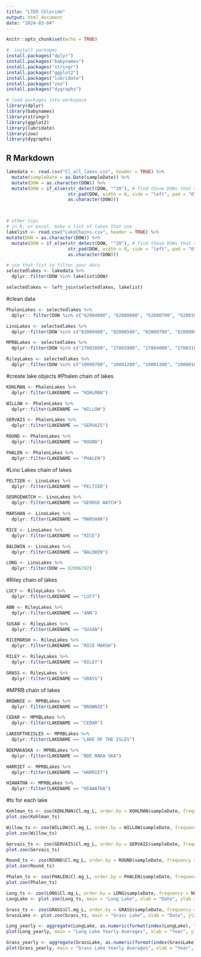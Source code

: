 ---
title: "LTER Chloride"
output: html_document
date: "2024-03-04"
---

```{r setup, include=FALSE}
knitr::opts_chunk$set(echo = TRUE)

#  install packages 
install.packages("dplyr") 
install.packages("babynames")
install.packages("stringr")
install.packages("ggplot2")
install.packages("lubridate")
install.packages("zoo")
install.packages("dygraphs")

# load packages into workspace 
library(dplyr)
library(babynames)
library(stringr)
library(ggplot2)
library(lubridate)
library(zoo)
library(dygraphs)
```

## R Markdown

```{r}
lakedata <- read.csv("Cl_all_lakes.csv", header = TRUE) %>%
  mutate(sampleDate = as.Date(sampleDate)) %>%
  mutate(DOW = as.character(DOW)) %>% 
  mutate(DOW = if_else(str_detect(DOW, "^20"), # find those DOWs that start with a 2 (Anoka County)
                       str_pad(DOW, width = 8, side = "left", pad = "0"),  # add leading zeroes to get it to 8 digits
                       as.character(DOW))) 



# other tips
# in R, or excel, make a list of lakes that use
lakelist <- read.csv("LakeChains.csv", header = TRUE) %>%
mutate(DOW = as.character(DOW)) %>% 
  mutate(DOW = if_else(str_detect(DOW, "^20"), # find those DOWs that start with a 2 (Anoka County)
                       str_pad(DOW, width = 8, side = "left", pad = "0"),  # add leading zeroes to get it to 8 digits
                       as.character(DOW))) 

# use that list to filter your data
selectedlakes <- lakedata %>%
  dplyr::filter(DOW %in% lakelist$DOW)

```

```{r}
selectedlakes <- left_join(selectedlakes, lakelist)
```


#clean data
```{r}
PhalenLakes <- selectedlakes %>%
  dplyr:: filter(DOW %in% c("62004000", "62000600", "62000700", "62001002", "62001200", "62001300"))

LinoLakes <- selectedlakes %>%
  dplyr::filter(DOW %in% c("02000400", "02000500", "02000700", "02000800", "02001300", "62006702"))

MPRBLakes <- selectedlakes %>%
  dplyr::filter(DOW %in% c("27003800", "27003900", "27004000", "27003100", "27001600", "27001800"))

RileyLakes <- selectedlakes %>%
  dplyr::filter(DOW %in% c("10000700", "10001200", "10001300", "10000100", "10000200", "62007400"))
```

#create lake objects
#Phalen chain of lakes
```{r}
KOHLMAN <- PhalenLakes %>%
  dplyr::filter(LAKENAME == "KOHLMAN")

WILLOW <- PhalenLakes %>%
  dplyr::filter(LAKENAME == "WILLOW")

GERVAIS <- PhalenLakes %>%
  dplyr::filter(LAKENAME == "GERVAIS")

ROUND <- PhalenLakes %>%
  dplyr::filter(LAKENAME == "ROUND")

PHALEN <- PhalenLakes %>%
  dplyr::filter(LAKENAME == "PHALEN")
```

#Lino Lakes chain of lakes
```{r}
PELTIER <- LinoLakes %>%
  dplyr::filter(LAKENAME == "PELTIER")

GEORGEWATCH <- LinoLakes %>%
  dplyr::filter(LAKENAME == "GEORGE WATCH")

MARSHAN <- LinoLakes %>%
  dplyr::filter(LAKENAME == "MARSHAN")

RICE <- LinoLakes %>%
  dplyr::filter(LAKENAME == "RICE")

BALDWIN <- LinoLakes %>%
  dplyr::filter(LAKENAME == "BALDWIN")

LONG <- LinoLakes %>%
  dplyr::filter(DOW == 62006702)
```

#Riley chain of lakes
```{r}
LUCY <- RileyLakes %>%
  dplyr::filter(LAKENAME == "LUCY")

ANN <- RileyLakes %>%
  dplyr::filter(LAKENAME == "ANN")

SUSAN <- RileyLakes %>%
  dplyr::filter(LAKENAME == "SUSAN")

RICEMARSH <- RileyLakes %>%
  dplyr::filter(LAKENAME == "RICE MARSH")

RILEY <- RileyLakes %>%
  dplyr::filter(LAKENAME == "RILEY")

GRASS <- RileyLakes %>%
  dplyr::filter(LAKENAME == "GRASS")
```

#MPRB chain of lakes
```{r}
BROWNIE <- MPRBLakes %>%
  dplyr::filter(LAKENAME == "BROWNIE")

CEDAR <- MPRBLakes %>%
  dplyr::filter(LAKENAME == "CEDAR")

LAKEOFTHEISLES <- MPRBLakes %>%
  dplyr::filter(LAKENAME == "LAKE OF THE ISLES")

BDEMAKASKA <- MPRBLakes %>%
  dplyr::filter(LAKENAME == "BDE MAKA SKA")

HARRIET <- MPRBLakes %>%
  dplyr::filter(LAKENAME == "HARRIET")

HIAWATHA <- MPRBLakes %>%
  dplyr::filter(LAKENAME == "HIAWATHA")
```

#ts for each lake
```{r}
Kohlman_ts <- zoo(KOHLMAN$Cl.mg_L, order.by = KOHLMAN$sampleDate, frequency = NULL)
plot.zoo(Kohlman_ts)

Willow_ts <- zoo(WILLOW$Cl.mg_L, order.by = WILLOW$sampleDate, frequency = NULL)
plot.zoo(Willow_ts)

Gervais_ts <- zoo(GERVAIS$Cl.mg_L, order.by = GERVAIS$sampleDate, frequency = NULL)
plot.zoo(Gervais_ts)

Round_ts <- zoo(ROUND$Cl.mg_L, order.by = ROUND$sampleDate, frequency = NULL)
plot.zoo(Round_ts)

Phalen_ts <- zoo(PHALEN$Cl.mg_L, order.by = PHALEN$sampleDate, frequency = NULL)
plot.zoo(Phalen_ts)

Long_ts <- zoo(LONG$Cl.mg_L, order.by = LONG$sampleDate, frequency = NULL)
LongLake <- plot.zoo(Long_ts, main = "Long Lake", xlab = "Date", ylab = "[Cl] (mg/L)")

Grass_ts <- zoo(GRASS$Cl.mg_L, order.by = GRASS$sampleDate, frequency = NULL)
GrassLake <- plot.zoo(Grass_ts, main = "Grass Lake", xlab = "Date", ylab = "[Cl] (mg/L)")
```

```{r}
Long_yearly <- aggregate(LongLake, as.numeric(format(index(LongLake), "%Y")), mean)
plot(Long_yearly, main = "Long Lake Yearly Averages", xlab = "Year", ylab = "Average [Cl]", type = "p")

Grass_yearly <- aggregate(GrassLake, as.numeric(format(index(GrassLake), "%Y")), mean)
plot(Grass_yearly, main = "Grass Lake Yearly Averages", xlab = "Year", ylab = "Average [Cl]", type = "p")
```


